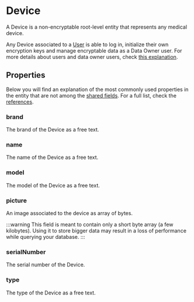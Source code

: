 # Device

A Device is a non-encryptable root-level entity that represents any medical device.

Any Device associated to a [User](/explanations/data-model/user) is able to log in, initialize their own
encryption keys and manage encryptable data as a Data Owner user. For more details about users and data owner users,
check [this explanation](/explanations/data-owners-and-access-control).

## Properties

Below you will find an explanation of the most commonly used properties in the entity that are not among the
[shared fields](/explanations/data-model/#shared-fields). For a full list, check the [references](TODO).

### brand
The brand of the Device as a free text.

### name 
The name of the Device as a free text.

### model
The model of the Device as a free text.

### picture
An image associated to the device as array of bytes.

:::warning
This field is meant to contain only a short byte array (a few kilobytes). Using it to store bigger data may result in
a loss of performance while querying your database.
:::

### serialNumber
The serial number of the Device.

### type
The type of the Device as a free text.